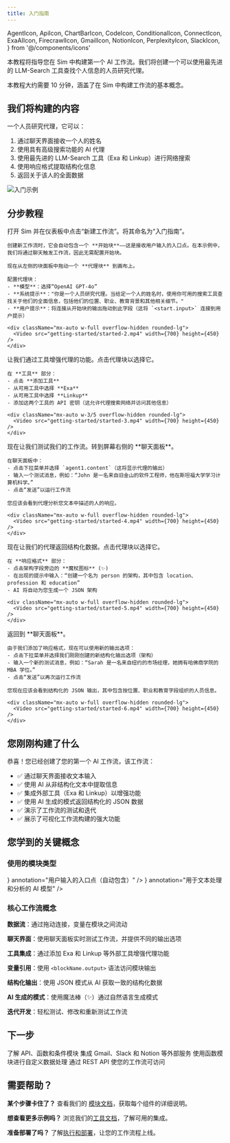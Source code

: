 ```yaml
---
title: 入门指南
---
```


  AgentIcon,
  ApiIcon,
  ChartBarIcon,
  CodeIcon,
  ConditionalIcon,
  ConnectIcon,
  ExaAIIcon,
  FirecrawlIcon,
  GmailIcon,
  NotionIcon,
  PerplexityIcon,
  SlackIcon,
} from '@/components/icons'

本教程将指导您在 Sim 中构建第一个 AI 工作流。我们将创建一个可以使用最先进的 LLM-Search 工具查找个人信息的人员研究代理。

<Callout type="info">
  本教程大约需要 10 分钟，涵盖了在 Sim 中构建工作流的基本概念。
</Callout>

## 我们将构建的内容

一个人员研究代理，它可以：
1. 通过聊天界面接收一个人的姓名
2. 使用具有高级搜索功能的 AI 代理
3. 使用最先进的 LLM-Search 工具（Exa 和 Linkup）进行网络搜索
4. 使用响应格式提取结构化信息
5. 返回关于该人的全面数据

<Image
  src="/static/getting-started/started-1.png"
  alt="入门示例"
  width={800}
  height={500}
/>

## 分步教程

<Steps>
  <Step title="创建工作流并添加 AI 代理">
    打开 Sim 并在仪表板中点击“新建工作流”。将其命名为“入门指南”。
    
    创建新工作流时，它会自动包含一个 **开始块**——这是接收用户输入的入口点。在本示例中，我们将通过聊天触发工作流，因此无需配置开始块。
    
    现在从左侧的块面板中拖动一个 **代理块** 到画布上。
    
    配置代理块：
    - **模型**：选择“OpenAI GPT-4o”
    - **系统提示**："你是一个人员研究代理。当给定一个人的姓名时，使用你可用的搜索工具查找关于他们的全面信息，包括他们的位置、职业、教育背景和其他相关细节。"
    - **用户提示**：将连接从开始块的输出拖动到此字段（这将 `<start.input>` 连接到用户提示）
    
    <div className="mx-auto w-full overflow-hidden rounded-lg">
      <Video src="getting-started/started-2.mp4" width={700} height={450} />
    </div>
  </Step>
  
  <Step title="为代理添加工具">
    让我们通过工具增强代理的功能。点击代理块以选择它。
    
    在 **工具** 部分：
    - 点击 **添加工具**
    - 从可用工具中选择 **Exa**
    - 从可用工具中选择 **Linkup**
    - 添加这两个工具的 API 密钥（这允许代理搜索网络并访问其他信息）
    
    <div className="mx-auto w-3/5 overflow-hidden rounded-lg">
      <Video src="getting-started/started-3.mp4" width={700} height={450} />
    </div>
  </Step>
  
  <Step title="测试基本工作流">
    现在让我们测试我们的工作流。转到屏幕右侧的 **聊天面板**。
    
    在聊天面板中：
    - 点击下拉菜单并选择 `agent1.content`（这将显示代理的输出）
    - 输入一个测试消息，例如：“John 是一名来自旧金山的软件工程师，他在斯坦福大学学习计算机科学。”
    - 点击“发送”以运行工作流
    
    您应该会看到代理分析您文本中描述的人的响应。
    
    <div className="mx-auto w-full overflow-hidden rounded-lg">
      <Video src="getting-started/started-4.mp4" width={700} height={450} />
    </div>
  </Step>
  
  <Step title="添加结构化输出">
    现在让我们的代理返回结构化数据。点击代理块以选择它。
    
    在 **响应格式** 部分：
    - 点击架构字段旁边的 **魔杖图标** (✨)
    - 在出现的提示中输入：“创建一个名为 person 的架构，其中包含 location、profession 和 education”
    - AI 将自动为您生成一个 JSON 架构
    
    <div className="mx-auto w-full overflow-hidden rounded-lg">
      <Video src="getting-started/started-5.mp4" width={700} height={450} />
    </div>
  </Step>
  
  <Step title="测试结构化输出">
    返回到 **聊天面板**。
    
    由于我们添加了响应格式，现在可以使用新的输出选项：
    - 点击下拉菜单并选择我们刚刚创建的新结构化输出选项（架构）
    - 输入一个新的测试消息，例如：“Sarah 是一名来自纽约的市场经理，她拥有哈佛商学院的 MBA 学位。”
    - 点击“发送”以再次运行工作流
    
    您现在应该会看到结构化的 JSON 输出，其中包含按位置、职业和教育字段组织的人员信息。
    
    <div className="mx-auto w-full overflow-hidden rounded-lg">
      <Video src="getting-started/started-6.mp4" width={700} height={450} />
    </div>
  </Step>
</Steps>

## 您刚刚构建了什么

恭喜！您已经创建了您的第一个 AI 工作流，该工作流：
- ✅ 通过聊天界面接收文本输入
- ✅ 使用 AI 从非结构化文本中提取信息
- ✅ 集成外部工具（Exa 和 Linkup）以增强功能
- ✅ 使用 AI 生成的模式返回结构化的 JSON 数据
- ✅ 演示了工作流的测试和迭代
- ✅ 展示了可视化工作流构建的强大功能

## 您学到的关键概念

### 使用的模块类型

<Files>
  <File
    name="开始模块"
    icon={<ConnectIcon className="h-4 w-4" />}
    annotation="用户输入的入口点（自动包含）"
  />
  <File
    name="代理模块"
    icon={<AgentIcon className="h-4 w-4" />}
    annotation="用于文本处理和分析的 AI 模型"
  />
</Files>

### 核心工作流概念

**数据流**：通过拖动连接，变量在模块之间流动

**聊天界面**：使用聊天面板实时测试工作流，并提供不同的输出选项

**工具集成**：通过添加 Exa 和 Linkup 等外部工具增强代理功能

**变量引用**：使用 `<blockName.output>` 语法访问模块输出

**结构化输出**：使用 JSON 模式从 AI 获取一致的结构化数据

**AI 生成的模式**：使用魔法棒（✨）通过自然语言生成模式

**迭代开发**：轻松测试、修改和重新测试工作流

## 下一步

<Cards>
  <Card title="添加更多模块" href="/blocks">
    了解 API、函数和条件模块
  </Card>
  <Card title="使用工具" href="/tools">
    集成 Gmail、Slack 和 Notion 等外部服务
  </Card>
  <Card title="添加自定义逻辑" href="/blocks/function">
    使用函数模块进行自定义数据处理
  </Card>
  <Card title="部署您的工作流" href="/execution">
    通过 REST API 使您的工作流可访问
  </Card>
</Cards>

## 需要帮助？

**某个步骤卡住了？** 查看我们的 [模块文档](/blocks)，获取每个组件的详细说明。

**想查看更多示例吗？** 浏览我们的[工具文档](/tools)，了解可用的集成。

**准备部署了吗？** 了解[执行和部署](/execution)，让您的工作流程上线。
